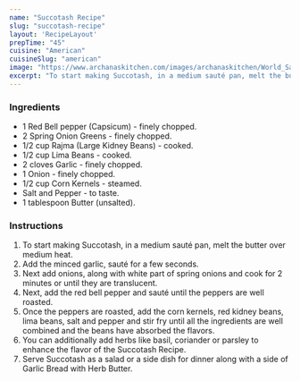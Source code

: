 ---
name: "Succotash Recipe"
slug: "succotash-recipe"
layout: 'RecipeLayout'
prepTime: "45"
cuisine: "American"
cuisineSlug: "american"
image: "https://www.archanaskitchen.com/images/archanaskitchen/World_Salads/Succotash_Recipe_Native_American_Corn_Lima_Bean_Salad-1.jpg"
excerpt: "To start making Succotash, in a medium sauté pan, melt the butter over medium heat"
---

### Ingredients

- 1 Red Bell pepper (Capsicum) - finely chopped.
- 2 Spring Onion Greens - finely chopped.
- 1/2 cup Rajma (Large Kidney Beans) - cooked.
- 1/2 cup Lima Beans - cooked.
- 2 cloves Garlic - finely chopped.
- 1 Onion - finely chopped.
- 1/2 cup Corn Kernels - steamed.
- Salt and Pepper - to taste.
- 1 tablespoon Butter (unsalted).

### Instructions

1. To start making Succotash, in a medium sauté pan, melt the butter over medium heat.
1. Add the minced garlic, sauté for a few seconds.
1. Next add onions, along with white part of spring onions and cook for 2 minutes or until they are translucent.
1. Next, add the red bell pepper and sauté until the peppers are well roasted.
1. Once the peppers are roasted, add the corn kernels, red kidney beans, lima beans, salt and pepper and stir fry until all the ingredients are well combined and the beans have absorbed the flavors.
1. You can additionally add herbs like basil, coriander or parsley to enhance the flavor of the Succotash Recipe.
1. Serve Succotash as a salad or a side dish for dinner along with a side of Garlic Bread with Herb Butter.
